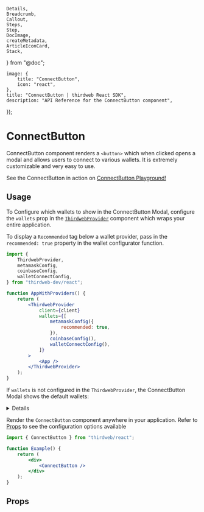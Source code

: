 	Details,
	Breadcrumb,
	Callout,
	Steps,
	Step,
	DocImage,
	createMetadata,
	ArticleIconCard,
	Stack,
} from "@doc";

	image: {
		title: "ConnectButton",
		icon: "react",
	},
	title: "ConnectButton | thirdweb React SDK",
	description: "API Reference for the ConnectButton component",
});

# ConnectButton

ConnectButton component renders a `<button>` which when clicked opens a modal and allows users to connect to various wallets. It is extremely customizable and very easy to use.

<Callout variant='info' title="Playground">

See the ConnectButton in action on [ConnectButton Playground!](https://thirdweb.com/dashboard/wallets/connect)

</Callout>

<DocImage src={ConnectWalletHeroImage} />

## Usage

<Steps>
<Step title="Configure wallets in ThirdwebProvider" >

To Configure which wallets to show in the ConnectButton Modal, configure the `wallets` prop in the [`ThirdwebProvider`](/typescript/v5/react/ThirdwebProvider) component which wraps your entire application.

To display a `Recommended` tag below a wallet provider, pass in the `recommended: true` property in the wallet configurator function.

```jsx
import {
	ThirdwebProvider,
	metamaskConfig,
	coinbaseConfig,
	walletConnectConfig,
} from "thirdweb-dev/react";

function AppWithProviders() {
	return (
		<ThirdwebProvider
			client={client}
			wallets={[
				metamaskConfig({
					recommended: true,
				}),
				coinbaseConfig(),
				walletConnectConfig(),
			]}
		>
			<App />
		</ThirdwebProvider>
	);
}
```

<Stack>

<ArticleIconCard
	title="Supported Wallets"
	icon={TablePropertiesIcon}
	href="/typescript/v5/react/wallets"
/>

</Stack>

If `wallets` is not configured in the `ThirdwebProvider`, the ConnectButton Modal shows the default wallets:

<Details summary="Default Wallets" id='default-wallets'>

- [Embedded Wallet](/references/typescript/v5/embeddedWalletConfig)
- [MataMask Wallet](/references/typescript/v5/metamaskConfig)
- [Coinbase Wallet](/references/typescript/v5/coinbaseConfig)
- [WalletConnect](/references/typescript/v5/walletConnectConfig)
- [Rainbow Wallet](/references/typescript/v5/rainbowConfig)
- [Zerion Wallet](/references/typescript/v5/zerionConfig)

</Details>

</Step>

<Step title="Configure ConnectButton">

Render the `ConnectButton` component anywhere in your application. Refer to [Props](#props) to see the configuration options available

```jsx
import { ConnectButton } from "thirdweb/react";

function Example() {
	return (
		<div>
			<ConnectButton />
		</div>
	);
}
```

</Step>

</Steps>

## Props

<Stack>
	<ArticleIconCard
		title="ConnectButtonProps"
		icon={TablePropertiesIcon}
		href="/references/typescript/v5/ConnectButtonProps"
	/>
</Stack>
